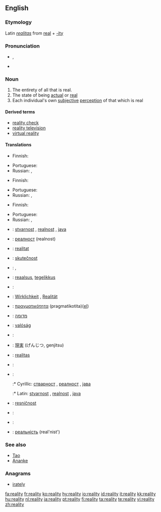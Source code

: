 ==English==

===Etymology===
Latin ''[[realitas]]'' from [[real]] + [[-ity]]

===Pronunciation===
* {{IPA|/ɹiˈæləti/}}, {{SAMPA|/ri"{l@ti/}}
* {{audio|en-us-reality.ogg|Audio (US)}}

===Noun===
{{en-noun|realit|ies}}

# The entirety of all that is real.
# The state of being [[actual]] or [[real]]
# Each individual's own [[subjective]] [[perception]] of that which is real

====Derived terms====
* [[reality check]]
* [[reality television]]
* [[virtual reality]]

====Translations====
{{trans-top|entirety of all that is real}}
* Finnish: {{t|fi|todellisuus}}
{{trans-mid}}
* Portuguese: {{t|pt|realidade|f}}
* Russian: {{t|ru|реальность|f|sc=Cyrl|tr=r'eál'nost'}}, {{t|ru|действительность|f|sc=Cyrl|tr=d'ejstvít'el'nost'}}
{{trans-bottom}}

{{trans-top|state of being actual or real}}
* Finnish: {{t|fi|olemassaolo}}
{{trans-mid}}
* Portuguese: {{t|pt|realidade|f}}
* Russian: {{t|ru|реальность|f|sc=Cyrl|tr=r'eál'nost'}}, {{t|ru|вещественность|f|sc=Cyrl|tr=v'eš'éstv'ennost'}}
{{trans-bottom}}

{{trans-top|each individual's subjective perception}}
* Finnish: {{t|fi|todellisuus}}
{{trans-mid}}
* Portuguese: {{t|pt|realidade|f}}
* Russian: {{t|ru|реальность|f|sc=Cyrl|tr=r'eál'nost'}}, {{t|ru|действительность|f|sc=Cyrl|tr=d'ejstvít'el'nost'}}
{{trans-bottom}}

{{checktrans-top}}
* {{ttbc|Bosnian}}: [[stvarnost]] {{f}}, [[realnost]] {{f}}, [[java]] {{f}}
* {{ttbc|Bulgarian}}: [[реалност]] (realnost)
* {{ttbc|Catalan}}: [[realitat]]
* {{ttbc|Czech}}: [[skutečnost]] {{f}}
* {{ttbc|Dutch}}: {{t|nl|werkelijkheid|f}}, {{t|nl|realiteit|f}}
* {{ttbc|Estonian}}: [[reaalsus]], [[tegelikkus]]
* {{ttbc|French}}: {{t|fr|réalité}}
* {{ttbc|German}}: [[Wirklichkeit]] {{f}}, [[Realität]] {{f}}
* {{ttbc|Greek}}: [[πραγματικότητα]] (pragmatikotita)([[:el:Πραγματικότητα|el]])
* {{ttbc|Hebrew}}: [[מדומה]]
* {{ttbc|Hungarian}}: [[valóság]]
* {{ttbc|Italian}}: {{t|it|realtà}}
* {{ttbc|Japanese}}: [[現実]] (げんじつ, genjitsu)
{{checktrans-mid}}
* {{ttbc|Latin}}: [[realitas]] {{f}}
* {{ttbc|Polish}}: {{t|pl|rzeczywistość|f}}
* {{ttbc|Serbian}}:
*:* Cyrillic: [[стварност]] {{f}}, [[реалност]] {{f}}, [[јава]] {{f}}
*:* Latin: [[stvarnost]] {{f}}, [[realnost]] {{f}}, [[java]] {{f}}
* {{ttbc|Slovene}}: [[resničnost]] {{f}}
* {{ttbc|Spanish}}: {{t|es|realidad}}
* {{ttbc|Swedish}}: {{t|sv|verklighet|c}}
* {{ttbc|Ukrainian}}: [[реальність]] (real'nist')
{{checktrans-bottom}}

===See also===
* [[Tao]]
* [[Ananke]]

===Anagrams===
* [[irately]]

[[fa:reality]]
[[fr:reality]]
[[ko:reality]]
[[hy:reality]]
[[io:reality]]
[[id:reality]]
[[it:reality]]
[[kk:reality]]
[[hu:reality]]
[[nl:reality]]
[[ja:reality]]
[[pt:reality]]
[[fi:reality]]
[[ta:reality]]
[[te:reality]]
[[vi:reality]]
[[zh:reality]]
